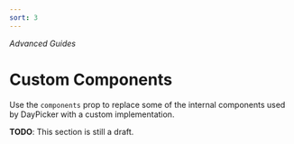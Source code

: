 ```yaml
---
sort: 3
---
```


_Advanced Guides_

# Custom Components

Use the `components` prop to replace some of the internal components used by DayPicker with a custom implementation.

**TODO**: This section is still a draft.
